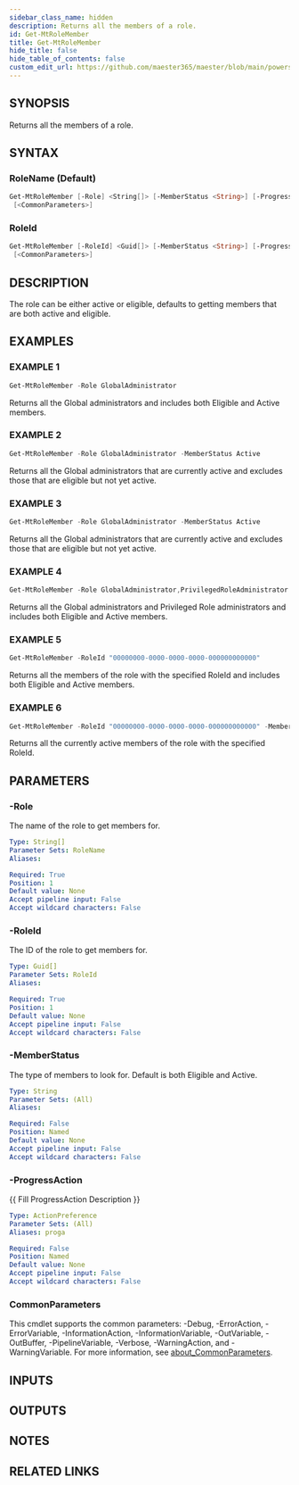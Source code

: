 ```yaml
---
sidebar_class_name: hidden
description: Returns all the members of a role.
id: Get-MtRoleMember
title: Get-MtRoleMember
hide_title: false
hide_table_of_contents: false
custom_edit_url: https://github.com/maester365/maester/blob/main/powershell/public/Get-MtRoleMember.ps1
---
```


## SYNOPSIS

Returns all the members of a role.

## SYNTAX

### RoleName (Default)

```powershell
Get-MtRoleMember [-Role] <String[]> [-MemberStatus <String>] [-ProgressAction <ActionPreference>]
 [<CommonParameters>]
```

### RoleId

```powershell
Get-MtRoleMember [-RoleId] <Guid[]> [-MemberStatus <String>] [-ProgressAction <ActionPreference>]
 [<CommonParameters>]
```

## DESCRIPTION

The role can be either active or eligible, defaults to getting members that are both active and eligible.

## EXAMPLES

### EXAMPLE 1

```powershell
Get-MtRoleMember -Role GlobalAdministrator
```

Returns all the Global administrators and includes both Eligible and Active members.

### EXAMPLE 2

```powershell
Get-MtRoleMember -Role GlobalAdministrator -MemberStatus Active
```

Returns all the Global administrators that are currently active and excludes those that are eligible but not yet active.

### EXAMPLE 3

```powershell
Get-MtRoleMember -Role GlobalAdministrator -MemberStatus Active
```

Returns all the Global administrators that are currently active and excludes those that are eligible but not yet active.

### EXAMPLE 4

```powershell
Get-MtRoleMember -Role GlobalAdministrator,PrivilegedRoleAdministrator
```

Returns all the Global administrators and Privileged Role administrators and includes both Eligible and Active members.

### EXAMPLE 5

```powershell
Get-MtRoleMember -RoleId "00000000-0000-0000-0000-000000000000"
```

Returns all the members of the role with the specified RoleId and includes both Eligible and Active members.

### EXAMPLE 6

```powershell
Get-MtRoleMember -RoleId "00000000-0000-0000-0000-000000000000" -MemberStatus Active
```

Returns all the currently active members of the role with the specified RoleId.

## PARAMETERS

### -Role

The name of the role to get members for.

```yaml
Type: String[]
Parameter Sets: RoleName
Aliases:

Required: True
Position: 1
Default value: None
Accept pipeline input: False
Accept wildcard characters: False
```

### -RoleId

The ID of the role to get members for.

```yaml
Type: Guid[]
Parameter Sets: RoleId
Aliases:

Required: True
Position: 1
Default value: None
Accept pipeline input: False
Accept wildcard characters: False
```

### -MemberStatus

The type of members to look for.
Default is both Eligible and Active.

```yaml
Type: String
Parameter Sets: (All)
Aliases:

Required: False
Position: Named
Default value: None
Accept pipeline input: False
Accept wildcard characters: False
```

### -ProgressAction

\{\{ Fill ProgressAction Description \}\}

```yaml
Type: ActionPreference
Parameter Sets: (All)
Aliases: proga

Required: False
Position: Named
Default value: None
Accept pipeline input: False
Accept wildcard characters: False
```

### CommonParameters

This cmdlet supports the common parameters: -Debug, -ErrorAction, -ErrorVariable, -InformationAction, -InformationVariable, -OutVariable, -OutBuffer, -PipelineVariable, -Verbose, -WarningAction, and -WarningVariable. For more information, see [about_CommonParameters](http://go.microsoft.com/fwlink/?LinkID=113216).

## INPUTS

## OUTPUTS

## NOTES

## RELATED LINKS
